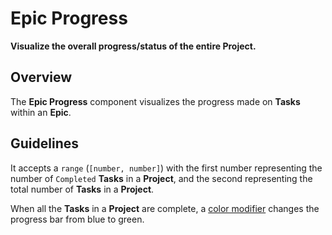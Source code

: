 
<Meta title="Epics/Progress/Docs" />

# Epic Progress

**Visualize the overall progress/status of the entire Project.**

## Overview

The **Epic Progress** component visualizes the progress made on **Tasks** within an
**Epic**.

## Guidelines

It accepts a `range` (`[number, number]`) with the first number representing the
number of `Completed` **Tasks** in a **Project**, and the second representing the
total number of **Tasks** in a **Project**.

<Story id="epics-progress-example--epic-progress" />

When all the **Tasks** in a **Project** are complete, a
[color modifier](https://www.lightningdesignsystem.com/components/progress-bar/#Modifiers)
changes the progress bar from blue to green.

<Story id="epics-progress-example--epic-progress-complete" />
